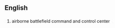 == English ==

=== {{initialism}} ===

# {{military}} airborne battlefield command and control center